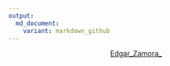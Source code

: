 ```yaml
---
output:
  md_document:
    variant: markdown_github
---
```


<center>

<a href="https://twitter.com/Edgar_Zamora_">Edgar_Zamora_</a>

<center>

